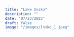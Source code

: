 ```yaml
---
title: "Lake Insko"
description: ""
date: "07/23/2025"
draft: false
image: "/images/Insko_1.jpeg"
---
```

